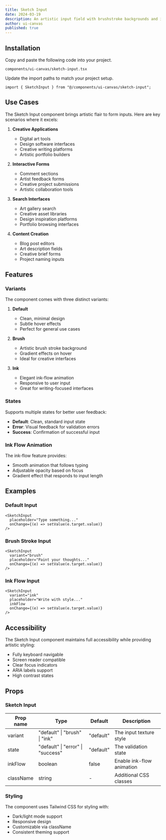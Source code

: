 ```yaml
---
title: Sketch Input
date: 2024-03-19
description: An artistic input field with brushstroke backgrounds and ink-flow animations.
author: ui-canvas
published: true
---
```


<ComponentPreview name="sketch-input-demo" />

## Installation

<Steps>

<Step>Copy and paste the following code into your project.</Step>

`components/ui-canvas/sketch-input.tsx`

<ComponentSource name="sketch-input" />

<Step>Update the import paths to match your project setup.</Step>

```tsx
import { SketchInput } from "@/components/ui-canvas/sketch-input";
```

</Steps>

## Use Cases

The Sketch Input component brings artistic flair to form inputs. Here are key scenarios where it excels:

1. **Creative Applications**

   - Digital art tools
   - Design software interfaces
   - Creative writing platforms
   - Artistic portfolio builders

2. **Interactive Forms**

   - Comment sections
   - Artist feedback forms
   - Creative project submissions
   - Artistic collaboration tools

3. **Search Interfaces**

   - Art gallery search
   - Creative asset libraries
   - Design inspiration platforms
   - Portfolio browsing interfaces

4. **Content Creation**
   - Blog post editors
   - Art description fields
   - Creative brief forms
   - Project naming inputs

## Features

### Variants

The component comes with three distinct variants:

1. **Default**

   - Clean, minimal design
   - Subtle hover effects
   - Perfect for general use cases

2. **Brush**

   - Artistic brush stroke background
   - Gradient effects on hover
   - Ideal for creative interfaces

3. **Ink**
   - Elegant ink-flow animation
   - Responsive to user input
   - Great for writing-focused interfaces

### States

Supports multiple states for better user feedback:

- **Default**: Clean, standard input state
- **Error**: Visual feedback for validation errors
- **Success**: Confirmation of successful input

### Ink Flow Animation

The ink-flow feature provides:

- Smooth animation that follows typing
- Adjustable opacity based on focus
- Gradient effect that responds to input length

## Examples

### Default Input

```tsx
<SketchInput
  placeholder="Type something..."
  onChange={(e) => setValue(e.target.value)}
/>
```

### Brush Stroke Input

```tsx
<SketchInput
  variant="brush"
  placeholder="Paint your thoughts..."
  onChange={(e) => setValue(e.target.value)}
/>
```

### Ink Flow Input

```tsx
<SketchInput
  variant="ink"
  placeholder="Write with style..."
  inkFlow
  onChange={(e) => setValue(e.target.value)}
/>
```

## Accessibility

The Sketch Input component maintains full accessibility while providing artistic styling:

- Fully keyboard navigable
- Screen reader compatible
- Clear focus indicators
- ARIA labels support
- High contrast states

## Props

### Sketch Input

| Prop name | Type                              | Default   | Description               |
| --------- | --------------------------------- | --------- | ------------------------- |
| variant   | "default" \| "brush" \| "ink"     | "default" | The input texture style   |
| state     | "default" \| "error" \| "success" | "default" | The validation state      |
| inkFlow   | boolean                           | false     | Enable ink-flow animation |
| className | string                            | -         | Additional CSS classes    |

### Styling

The component uses Tailwind CSS for styling with:

- Dark/light mode support
- Responsive design
- Customizable via className
- Consistent theming support
